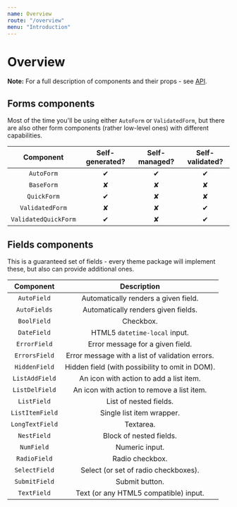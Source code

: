 ```yaml
---
name: Overview
route: "/overview"
menu: "Introduction"
---
```


# Overview

**Note:** For a full description of components and their props - see [API](https://github.com/vazco/uniforms/blob/master/API.md).

## Forms components

Most of the time you'll be using either `AutoForm` or `ValidatedForm`, but there are also other form components (rather low-level ones) with different capabilities.

| Component            | Self-generated? | Self-managed? | Self-validated? |
|:--------------------:|:---------------:|:-------------:|:---------------:|
| `AutoForm`           | ✔               | ✔             | ✔               |
| `BaseForm`           | ✘               | ✘             | ✘               |
| `QuickForm`          | ✔               | ✘             | ✘               |
| `ValidatedForm`      | ✘               | ✘             | ✔               |
| `ValidatedQuickForm` | ✔               | ✘             | ✔               |

## Fields components

This is a guaranteed set of fields - every theme package will implement these, but also can provide additional ones.

| Component       | Description                                     |
|:---------------:|:-----------------------------------------------:|
| `AutoField`     | Automatically renders a given field.            |
| `AutoFields`    | Automatically renders given fields.             |
| `BoolField`     | Checkbox.                                       |
| `DateField`     | HTML5 `datetime-local` input.                   |
| `ErrorField`    | Error message for a given field.                |
| `ErrorsField`   | Error message with a list of validation errors. |
| `HiddenField`   | Hidden field (with possibility to omit in DOM). |
| `ListAddField`  | An icon with action to add a list item.         |
| `ListDelField`  | An icon with action to remove a list item.      |
| `ListField`     | List of nested fields.                          |
| `ListItemField` | Single list item wrapper.                       |
| `LongTextField` | Textarea.                                       |
| `NestField`     | Block of nested fields.                         |
| `NumField`      | Numeric input.                                  |
| `RadioField`    | Radio checkbox.                                 |
| `SelectField`   | Select (or set of radio checkboxes).            |
| `SubmitField`   | Submit button.                                  |
| `TextField`     | Text (or any HTML5 compatible) input.           |
